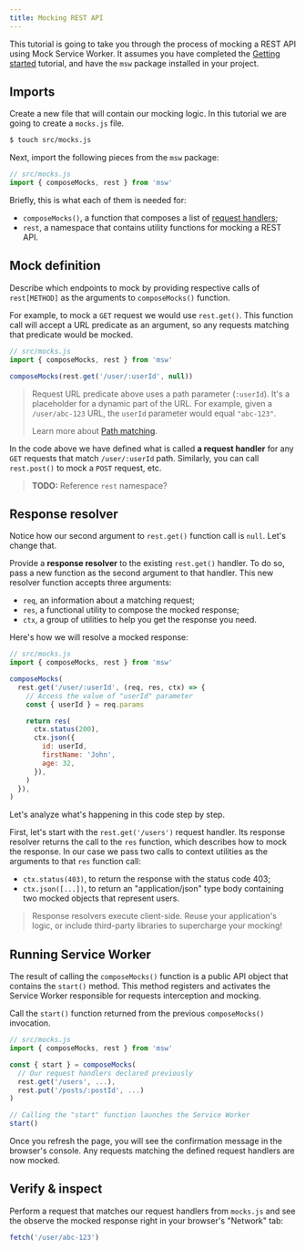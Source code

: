 ```yaml
---
title: Mocking REST API
---
```


This tutorial is going to take you through the process of mocking a REST API using Mock Service Worker. It assumes you have completed the [Getting started](/docs/getting-started) tutorial, and have the `msw` package installed in your project.

## Imports

Create a new file that will contain our mocking logic. In this tutorial we are going to create a `mocks.js` file.

```bash
$ touch src/mocks.js
```

Next, import the following pieces from the `msw` package:

```js
// src/mocks.js
import { composeMocks, rest } from 'msw'
```

Briefly, this is what each of them is needed for:

- `composeMocks()`, a function that composes a list of [request handlers](/docs/basics/request-handler);
- `rest`, a namespace that contains utility functions for mocking a REST API.

## Mock definition

Describe which endpoints to mock by providing respective calls of `rest[METHOD]` as the arguments to `composeMocks()` function.

For example, to mock a `GET` request we would use `rest.get()`. This function call will accept a URL predicate as an argument, so any requests matching that predicate would be mocked.

```js showLineNumbers focusedLines=4
// src/mocks.js
import { composeMocks, rest } from 'msw'

composeMocks(rest.get('/user/:userId', null))
```

> Request URL predicate above uses a path parameter (`:userId`). It's a placeholder for a dynamic part of the URL. For example, given a `/user/abc-123` URL, the `userId` parameter would equal `"abc-123"`.
>
> Learn more about [Path matching](/docs/basics/path-matching).

In the code above we have defined what is called **a request handler** for any `GET` requests that match `/user/:userId` path. Similarly, you can call `rest.post()` to mock a `POST` request, etc.

> **TODO:** Reference `rest` namespace?

## Response resolver

Notice how our second argument to `rest.get()` function call is `null`. Let's change that.

Provide a **response resolver** to the existing `rest.get()` handler. To do so, pass a new function as the second argument to that handler. This new resolver function accepts three arguments:

- `req`, an information about a matching request;
- `res`, a functional utility to compose the mocked response;
- `ctx`, a group of utilities to help you get the response you need.

Here's how we will resolve a mocked response:

```js showLineNumbers focusedLines=6-15
// src/mocks.js
import { composeMocks, rest } from 'msw'

composeMocks(
  rest.get('/user/:userId', (req, res, ctx) => {
    // Access the value of "userId" parameter
    const { userId } = req.params

    return res(
      ctx.status(200),
      ctx.json({
        id: userId,
        firstName: 'John',
        age: 32,
      }),
    )
  }),
)
```

Let's analyze what's happening in this code step by step.

First, let's start with the `rest.get('/users')` request handler. Its response resolver returns the call to the `res` function, which describes how to mock the response. In our case we pass two calls to context utilities as the arguments to that `res` function call:

- `ctx.status(403)`, to return the response with the status code 403;
- `ctx.json([...])`, to return an "application/json" type body containing two mocked objects that represent users.

> Response resolvers execute client-side. Reuse your application's logic, or include third-party libraries to supercharge your mocking!

## Running Service Worker

The result of calling the `composeMocks()` function is a public API object that contains the `start()` method. This method registers and activates the Service Worker responsible for requests interception and mocking.

Call the `start()` function returned from the previous `composeMocks()` invocation.

```js showLineNumbers focusedLines=4,11
// src/mocks.js
import { composeMocks, rest } from 'msw'

const { start } = composeMocks(
  // Our request handlers declared previously
  rest.get('/users', ...),
  rest.put('/posts/:postId', ...)
)

// Calling the "start" function launches the Service Worker
start()
```

Once you refresh the page, you will see the confirmation message in the browser's console. Any requests matching the defined request handlers are now mocked.

## Verify & inspect

Perform a request that matches our request handlers from `mocks.js` and see the observe the mocked response right in your browser's "Network" tab:

```js
fetch('/user/abc-123')
```

